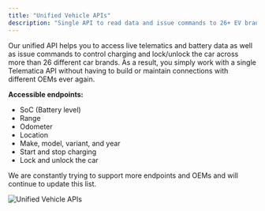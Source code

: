 ```yaml
---
title: "Unified Vehicle APIs"
description: "Single API to read data and issue commands to 26+ EV brands"
---
```


Our unified API helps you to access live telematics and battery data as well as issue commands to control charging and lock/unlock the car across more than 26 different car brands.
As a result, you simply work with a single Telematica API without having to build or maintain connections with different OEMs ever again.

  __Accessible endpoints:__
  
  - SoC (Battery level)
  - Range
  - Odometer
  - Location
  - Make, model, variant, and year
  - Start and stop charging
  - Lock and unlock the car
 
 We are constantly trying to support more endpoints and OEMs and will continue to update this list.
  

![Unified Vehicle APIs](/images/reference/hero.svg "Group 57image10.svg")
